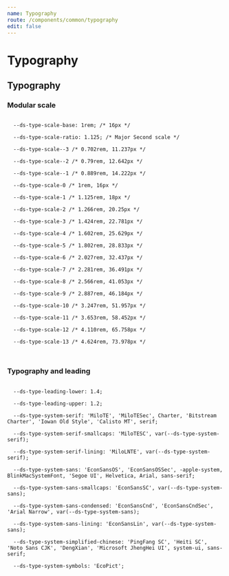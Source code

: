 ```yaml
---
name: Typography
route: /components/common/typography
edit: false
---
```



# Typography
## Typography

### Modular scale
<Playground>
  <code>
  --ds-type-scale-base: 1rem; /* 16px */<br />
  --ds-type-scale-ratio: 1.125; /* Major Second scale */<br />
  --ds-type-scale--3 /* 0.702rem, 11.237px */<br />
  --ds-type-scale--2 /* 0.79rem, 12.642px */<br />
  --ds-type-scale--1 /* 0.889rem, 14.222px */<br />
  --ds-type-scale-0 /* 1rem, 16px */<br />
  --ds-type-scale-1 /* 1.125rem, 18px */<br />
  --ds-type-scale-2 /* 1.266rem, 20.25px */<br />
  --ds-type-scale-3 /* 1.424rem, 22.781px */<br />
  --ds-type-scale-4 /* 1.602rem, 25.629px */<br />
  --ds-type-scale-5 /* 1.802rem, 28.833px */<br />
  --ds-type-scale-6 /* 2.027rem, 32.437px */<br />
  --ds-type-scale-7 /* 2.281rem, 36.491px */<br />
  --ds-type-scale-8 /* 2.566rem, 41.053px */<br />
  --ds-type-scale-9 /* 2.887rem, 46.184px */<br />
  --ds-type-scale-10 /* 3.247rem, 51.957px */<br />
  --ds-type-scale-11 /* 3.653rem, 58.452px */<br />
  --ds-type-scale-12 /* 4.110rem, 65.758px */<br />
  --ds-type-scale-13 /* 4.624rem, 73.978px */<br />
  </code>
</Playground>

### Typography and leading
<Playground>
  <code>
  --ds-type-leading-lower: 1.4;<br />
  --ds-type-leading-upper: 1.2;<br />
  --ds-type-system-serif: 'MiloTE', 'MiloTESec', Charter, 'Bitstream Charter', 'Iowan Old Style', 'Calisto MT', serif;<br />
  --ds-type-system-serif-smallcaps: 'MiloTESC', var(--ds-type-system-serif);<br />
  --ds-type-system-serif-lining: 'MiloLNTE', var(--ds-type-system-serif);<br />
  --ds-type-system-sans: 'EconSansOS', 'EconSansOSSec', -apple-system, BlinkMacSystemFont, 'Segoe UI', Helvetica, Arial, sans-serif;<br />
  --ds-type-system-sans-smallcaps: 'EconSansSC', var(--ds-type-system-sans);<br />
  --ds-type-system-sans-condensed: 'EconSansCnd', 'EconSansCndSec', 'Arial Narrow', var(--ds-type-system-sans);<br />
  --ds-type-system-sans-lining: 'EconSansLin', var(--ds-type-system-sans);<br />
  --ds-type-system-simplified-chinese: 'PingFang SC', 'Heiti SC', 'Noto Sans CJK', 'DengXian', 'Microsoft JhengHei UI', system-ui, sans-serif;<br />
  --ds-type-system-symbols: 'EcoPict';<br />
  </code>
</Playground>
